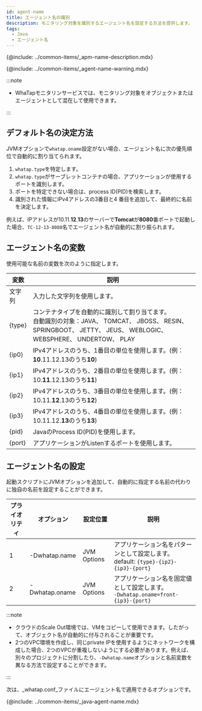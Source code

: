 ```yaml
---
id: agent-name
title: エージェント名の識別
description: モニタリング対象を識別するエージェント名を設定する方法を提供します。
tags:
  - Java
  - エージェント名
---
```


{@include: ../common-items/_apm-name-description.mdx}

{@include: ../common-items/_agent-name-warning.mdx}

:::note

-   WhaTapモニタリンサービスでは、モニタリング対象をオブジェクトまたはエージェントとして混在して使用できます。

:::

## デフォルト名の決定方法

JVMオプションで`whatap.oname`設定がない場合、エージェント名に次の優先順位で自動的に割り当てられます。

1.  `whatap.type`を特定します。
2.  `whatap.type`がサーブレットコンテナの場合、アプリケーションが使用するポートを識別します。
3.  ポートを特定できない場合は、process ID(PID)を検索します。
4.  識別された情報にIPv4アドレスの3番目と4 番目を追加して、最終的に名前を決定します。

例えば、IPアドレスが10.11.**12**.**13**のサーバーで**Tomcat**が**8080**番ポートで起動した場合、`TC-12-13-8080`名でエージェント名が自動的に割り振られます。

## エージェント名の変数

使用可能な名前の変数を次のように指定します。

| 変数     | 説明                                                                                                                           |
| ------ | ---------------------------------------------------------------------------------------------------------------------------- |
| 文字列    | 入力した文字列を使用します。                                                                                                               |
| {type} | コンテナタイプを自動的に識別して割り当てます。<br/>自動識別の対象：JAVA、 TOMCAT、 JBOSS、 RESIN、 SPRINGBOOT、 JETTY、 JEUS、 WEBLOGIC、 WEBSPHERE、 UNDERTOW、 PLAY |
| {ip0}  | IPv4アドレスのうち、1番目の単位を使用します。(例：**10**.11.12.13のうち**10**)                                                                        |
| {ip1}  | IPv4アドレスのうち、2番目の単位を使用します。(例：10.**11**.12.13のうち**11**)                                                                        |
| {ip2}  | IPv4アドレスのうち、3番目の単位を使用します。(例：10.11.**12**.13のうち**12**)                                                                        |
| {ip3}  | IPv4アドレスのうち、4番目の単位を使用します。(例：10.11.12.**13**のうち**13**)                                                                        |
| {pid}  | JavaのProcess ID(PID)を使用します。                                                                                                  |
| {port} | アプリケーションがListenするポートを使用します。                                                                                                  |

## エージェント名の設定

起動スクリプトにJVMオプションを追加して、自動的に指定する名前の代わりに独自の名前を設定することができます。

| プライオリティ  | オプション           | 設定位置        | 説明                                                                         |
| -------- | --------------- | ----------- | -------------------------------------------------------------------------- |
| 1        | \-Dwhatap.name  | JVM Options | アプリケーション名をパターンとして設定します。<br/>default: `{type}-{ip2}-{ip3}-{port}`           |
| 2        | \-Dwhatap.oname | JVM Options | アプリケーション名を固定値として設定します。<br/>`-Dwhatap.oname=front-{ip3}-{port}`             |

:::note

-   クラウドのScale Out環境では、VMをコピーして使用できます。したがって、オブジェクト名が自動的に付与されることが重要です。
-   2つのVPC環境を作成し、同じprivate IPを使用するようにネットワークを構成した場合、2つのVPCが重複しないようにする必要があります。例えば、別々のプロジェクトに分割したり、`-Dwhatap.name`オプションと名前変数を異なる方法で設定することができます。

:::

次は、_whatap.conf_ファイルにエージェント名で適用できるオプションです。

{@include: ../common-items/_java-agent-name.mdx}  
